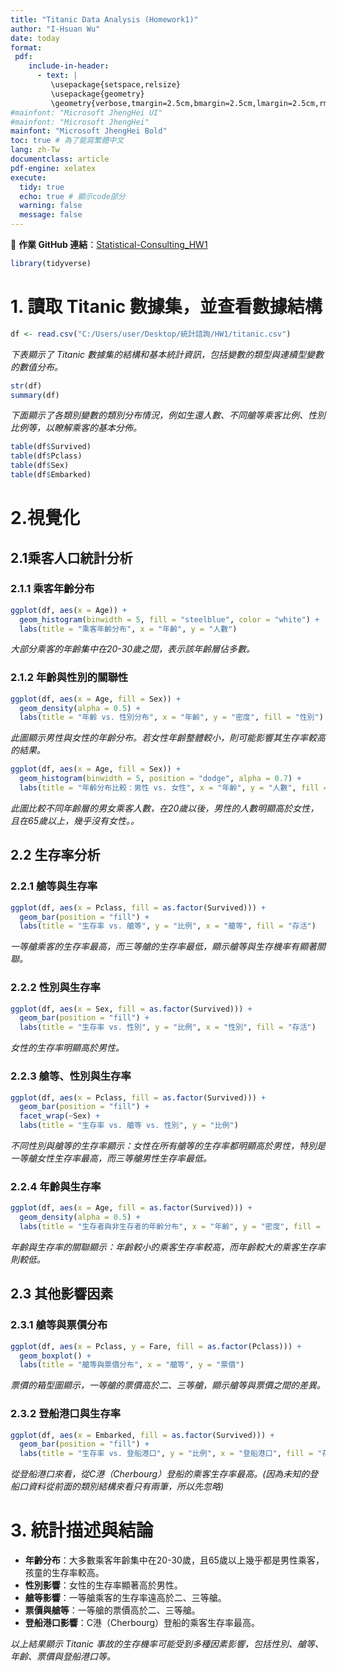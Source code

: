 ```yaml
---
title: "Titanic Data Analysis (Homework1)"
author: "I-Hsuan Wu"
date: today
format:
 pdf:
    include-in-header:
      - text: |
         \usepackage{setspace,relsize}
         \usepackage{geometry}
         \geometry{verbose,tmargin=2.5cm,bmargin=2.5cm,lmargin=2.5cm,rmargin=2.5cm}
#mainfont: "Microsoft JhengHei UI"
#mainfont: "Microsoft JhengHei"
mainfont: "Microsoft JhengHei Bold"
toc: true # 為了能寫繁體中文
lang: zh-Tw
documentclass: article
pdf-engine: xelatex
execute:
  tidy: true
  echo: true # 顯示code部分
  warning: false
  message: false
---
```


📂 **作業 GitHub 連結**：[Statistical-Consulting_HW1](https://github.com/l-Hsuan/Statistical-Consulting_HW1.git)

```r
library(tidyverse)
```

# 1. 讀取 Titanic 數據集，並查看數據結構

```r
df <- read.csv("C:/Users/user/Desktop/統計諮詢/HW1/titanic.csv")
```


*下表顯示了 Titanic 數據集的結構和基本統計資訊，包括變數的類型與連續型變數的數值分布。*

```r
str(df)
summary(df)
```

*下面顯示了各類別變數的類別分布情況，例如生還人數、不同艙等乘客比例、性別比例等，以瞭解乘客的基本分佈。*

```r
table(df$Survived)
table(df$Pclass)
table(df$Sex)
table(df$Embarked)
```

# 2.視覺化
##  2.1乘客人口統計分析
### 2.1.1 乘客年齡分布
```r
ggplot(df, aes(x = Age)) + 
  geom_histogram(binwidth = 5, fill = "steelblue", color = "white") + 
  labs(title = "乘客年齡分布", x = "年齡", y = "人數")
```
_大部分乘客的年齡集中在20-30歲之間，表示該年齡層佔多數。_

### 2.1.2 年齡與性別的關聯性
```r
ggplot(df, aes(x = Age, fill = Sex)) + 
  geom_density(alpha = 0.5) + 
  labs(title = "年齡 vs. 性別分布", x = "年齡", y = "密度", fill = "性別")
```
_此圖顯示男性與女性的年齡分布。若女性年齡整體較小，則可能影響其生存率較高的結果。_

```r
ggplot(df, aes(x = Age, fill = Sex)) + 
  geom_histogram(binwidth = 5, position = "dodge", alpha = 0.7) + 
  labs(title = "年齡分布比較：男性 vs. 女性", x = "年齡", y = "人數", fill = "性別")
```
_此圖比較不同年齡層的男女乘客人數，在20歲以後，男性的人數明顯高於女性，且在65歲以上，幾乎沒有女性。。_

## 2.2 生存率分析
### 2.2.1 艙等與生存率
```r
ggplot(df, aes(x = Pclass, fill = as.factor(Survived))) + 
  geom_bar(position = "fill") + 
  labs(title = "生存率 vs. 艙等", y = "比例", x = "艙等", fill = "存活")
```
_一等艙乘客的生存率最高，而三等艙的生存率最低，顯示艙等與生存機率有顯著關聯。_

### 2.2.2 性別與生存率
```r
ggplot(df, aes(x = Sex, fill = as.factor(Survived))) + 
  geom_bar(position = "fill") + 
  labs(title = "生存率 vs. 性別", y = "比例", x = "性別", fill = "存活")
```
_女性的生存率明顯高於男性。_

### 2.2.3 艙等、性別與生存率
```r
ggplot(df, aes(x = Pclass, fill = as.factor(Survived))) + 
  geom_bar(position = "fill") + 
  facet_wrap(~Sex) +
  labs(title = "生存率 vs. 艙等 vs. 性別", y = "比例")
```
_不同性別與艙等的生存率顯示：女性在所有艙等的生存率都明顯高於男性，特別是一等艙女性生存率最高，而三等艙男性生存率最低。_

### 2.2.4 年齡與生存率
```r
ggplot(df, aes(x = Age, fill = as.factor(Survived))) + 
  geom_density(alpha = 0.5) + 
  labs(title = "生存者與非生存者的年齡分布", x = "年齡", y = "密度", fill = "存活")
```
_年齡與生存率的關聯顯示：年齡較小的乘客生存率較高，而年齡較大的乘客生存率則較低。_

## 2.3 其他影響因素
### 2.3.1 艙等與票價分布
```r
ggplot(df, aes(x = Pclass, y = Fare, fill = as.factor(Pclass))) + 
  geom_boxplot() + 
  labs(title = "艙等與票價分布", x = "艙等", y = "票價")
```
_票價的箱型圖顯示，一等艙的票價高於二、三等艙，顯示艙等與票價之間的差異。_

### 2.3.2 登船港口與生存率
```r
ggplot(df, aes(x = Embarked, fill = as.factor(Survived))) + 
  geom_bar(position = "fill") + 
  labs(title = "生存率 vs. 登船港口", y = "比例", x = "登船港口", fill = "存活")
```
_從登船港口來看，從C港（Cherbourg）登船的乘客生存率最高。(因為未知的登船口資料從前面的類別結構來看只有兩筆，所以先忽略)_

# 3. 統計描述與結論
- **年齡分布**：大多數乘客年齡集中在20-30歲，且65歲以上幾乎都是男性乘客，孩童的生存率較高。
- **性別影響**：女性的生存率顯著高於男性。
- **艙等影響**：一等艙乘客的生存率遠高於二、三等艙。
- **票價與艙等**：一等艙的票價高於二、三等艙。
- **登船港口影響**：C港（Cherbourg）登船的乘客生存率最高。

_以上結果顯示 Titanic 事故的生存機率可能受到多種因素影響，包括性別、艙等、年齡、票價與登船港口等。_

